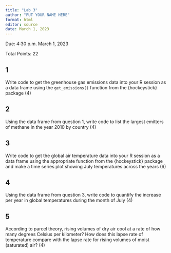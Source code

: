 ```yaml
---
title: "Lab 3"
author: "PUT YOUR NAME HERE"
format: html
editor: source
date: March 1, 2023
---
```


Due: 4:30 p.m. March 1, 2023

Total Points: 22

## 1 
Write code to get the greenhouse gas emissions data into your R session as a data frame using the `get_emissions()` function from the {hockeystick} package (4)

## 2 
Using the data frame from question 1, write code to list the largest emitters of methane in the year 2010 by country (4)

## 3
Write code to get the global air temperature data into your R session as a data frame using the appropriate function from the {hockeystick} package and make a time series plot showing July temperatures across the years (6)

## 4
Using the data frame from question 3, write code to quantify the increase per year in global temperatures during the month of July (4)

## 5
According to parcel theory, rising volumes of dry air cool at a rate of how many degrees Celsius per kilometer? How does this lapse rate of temperature compare with the lapse rate for rising volumes of moist (saturated) air? (4)
